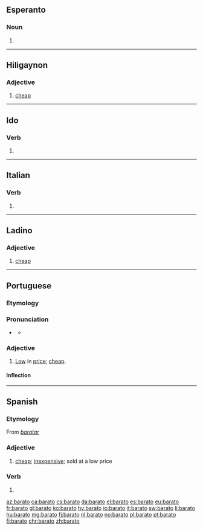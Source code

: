 {{also|Barato}}
==Esperanto==

===Noun===
{{eo-part|bar|ato}}

# {{eo-form of|bar|ato}}

----

==Hiligaynon==

===Adjective===
{{hil-adj|baráto}}

# [[cheap]]

----

==Ido==

===Verb===
{{io-part|noun|barat}}

# {{io-form of|bar}}

----

==Italian==

===Verb===
{{it-pp|barat}}

# {{past participle of|barare|lang=it}}

----

==Ladino==

===Adjective===
{{lad-adj|l|g=m|f=barata}}

# [[cheap]]

----

==Portuguese==

===Etymology===
{{rfe|lang=pt}}

===Pronunciation===
* {{a|PT}} {{IPA|/bɐˈɾatu/|lang=pt}}
** {{audio|Pt barato.ogg|Audio|lang=pt}}

===Adjective===
{{pt-adj|barat|o}}

# [[low|Low]] in [[price]]; [[cheap]].

====Inflection====
{{pt-adj infl|barat|o}}

----

==Spanish==

===Etymology===
From ''[[baratar]]''

===Adjective===
{{es-adj|f=barata}}

# [[cheap]]; [[inexpensive]]; sold at a low price

===Verb===
{{es-verb-form}}

# {{es-verb form of|ending=ar|mood=indicative|tense=present|pers=1|number=singular|baratar}}

[[az:barato]]
[[ca:barato]]
[[cs:barato]]
[[da:barato]]
[[el:barato]]
[[es:barato]]
[[eu:barato]]
[[fr:barato]]
[[gl:barato]]
[[ko:barato]]
[[hy:barato]]
[[io:barato]]
[[it:barato]]
[[sw:barato]]
[[li:barato]]
[[hu:barato]]
[[mg:barato]]
[[fj:barato]]
[[nl:barato]]
[[no:barato]]
[[pl:barato]]
[[pt:barato]]
[[fi:barato]]
[[chr:barato]]
[[zh:barato]]